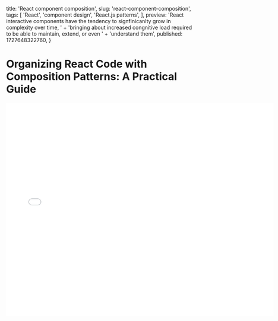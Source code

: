   title: 'React component composition',
  slug: 'react-component-composition',
  tags: [
    'React',
    'component design',
    'React.js patterns',
  ],
  preview:
    'React interactive components have the tendency to signfinicanlty grow in complexity over time, ' +
    'bringing about increased congnitive load required to be able to maintain, extend, or even ' +
    'understand them',
  published: 1727648322760,
}

# Organizing React Code with Composition Patterns: A Practical Guide

<div>
  <iframe
    width="720"
    height="576"
    className="aspect-video w-full"
    title="YouTube video player"
    frameborder="0"
    allow="accelerometer; autoplay; clipboard-write; encrypted-media; gyroscope; picture-in-picture"
    allowfullscreen
    src={
      'https://www.youtube.com/embed/azzVoxygGYY'
    }
    title="YouTube Video Player"
    allow="accelerometer; autoplay; clipboard-write; encrypted-media; gyroscope; picture-in-picture"
  />
</div>

When working with React, organizing your component logic can quickly become overwhelming, especially as your project grows in complexity. One of the most effective strategies to manage this complexity is through **component composition**. In this post, we’ll dive into how you can use composition patterns to clean up your React code, make it more maintainable, and simplify collaboration with other developers.

## The Challenge: Packed JSX and Complex Logic

Let’s start by addressing a common issue in React projects: tightly packed JSX expressions. Imagine a scenario where your component is responsible for fetching data from a server and rendering a list of people. The component could look something like this:

```javascript
export function PeopleList() {
  const { people } = useLoaderData();
  const { state } = useNavigation();
  return (<Card>
    <CardHeader>
      <CardTitle>People</CardTitle>
    </CardHeader>
    <CardContent>
      {state === "loading" && <Spinner />} // Loading state
      {people.results.length === 0 ? ( // Empty state
        <NoPeopleFound />
      ) : (
        people.results.map((person) => (
          // People list ready state
          <span key={person.name}>{person.name}</span>;
        ) ))}
    </CardContent>
  </Card>);
}
```

At first glance, this component seems harmless. It gets the job done—fetching data and rendering the list. But it doesn't take much imagination to see how this pattern can spiral out of control. With more data states, conditional rendering, and more complex UI, the component can become difficult to read and even harder to maintain. As it grows, debugging will require more cognitive effort, and making changes can introduce bugs.

## The Solution: Early Return Statements

One of the simplest and most effective ways to refactor this is by using **early return statements**. Instead of jamming multiple conditions and JSX expressions inside the `return` statement, you can handle each state separately with a clear early return for each case:

```javascript
export function PeopleList() {
  const { people } = useLoaderData()
  const { state } = useNavigation()

  if (state === 'loading') {
    // Loading state
    return (
      <Card>
        <CardHeader>
          <CardTitle>People</CardTitle>
        </CardHeader>
        <CardContent>
          <Spinner />
        </CardContent>
      </Card>
    )
  }

  if (people.results.length === 0) {
    // Empty state
    return (
      <Card>
        <CardHeader>
          <CardTitle>People</CardTitle>
        </CardHeader>
        <CardContent>
          <NoPeopleFound />
        </CardContent>
      </Card>
    )
  }

  // People list ready state
  return (
    <Card>
      <CardHeader>
        <CardTitle>People</CardTitle>
      </CardHeader>
      <CardContent>
        {people.results.map((person) => {
          return (
            <span key={person.name}>
              {person.name}
            </span>
          )
        })}
      </CardContent>
    </Card>
  )
}
```

This structure breaks the logic into manageable chunks, making the component much more readable. Each state—loading, error, or successful data fetch—is easy to follow because the logic for each state is isolated. With early returns, you’re essentially trimming down the code and reducing the cognitive load for yourself and others who may work on the project.

## Extracting Reusable Components

While early return statements clean up some of the complexity, there’s another step you can take to make your code even more organized: **component extraction**. Instead of having a long block of JSX that renders the list, you can extract it into a separate, reusable component.

Here’s an example:

```javascript
function PeopleListWrapper({ children }) {
  return (
    <Card>
      <CardHeader>
        <CardTitle>People</CardTitle>
      </CardHeader>
      <CardContent>{children}</CardContent>
    </Card>
  )
}

export function PeopleList() {
  const { people } = useLoaderData()
  const { state } = useNavigation()

  if (state === 'loading') {
    // Loading state
    return (
      <PeopleListWrapper>
        <Spinner />
      </PeopleListWrapper>
    )
  }

  if (people.results.length === 0) {
    // Empty state
    return (
      <PeopleListWrapper>
        <NoPeopleFound />
      </PeopleListWrapper>
    )
  }

  return (
    <PeopleListWrapper>
      {people.results.map((person) => {
        // People list ready state
        return (
          <span key={person.name}>
            {person.name}
          </span>
        )
      })}
    </PeopleListWrapper>
  )
}
```

By moving the list rendering logic into its own component, you’re not only reducing repetition but also promoting reusability. This allows for better modularity and cleaner separation of concerns. Now, instead of one bloated component, you have a more streamlined one that delegates rendering logic to smaller, single-responsibility components.

## Why Component Composition Matters

This method of composing components offers several significant benefits:

- **Reduced Cognitive Load**: By breaking down your logic into smaller, focused components, you make your code easier to understand. This can be particularly helpful when returning to a project after some time or when working in a team environment.

- **Improved Reusability**: Extracted components can be reused in other parts of your application, promoting DRY (Don’t Repeat Yourself) principles and reducing code duplication.

- **Enhanced Maintainability**: A well-structured component hierarchy makes it easier to make updates and changes without affecting unrelated parts of the code.

- **Better Collaboration**: By keeping components small and focused, your team members will find it easier to jump in and contribute without needing to spend hours trying to understand the logic.

## Wrapping Up

Component composition in React is more than just a pattern—it’s a mindset. By embracing it, you can write cleaner, more maintainable code that’s easier for both you and your team to work with. Refactoring large, complex components into smaller, modular pieces not only simplifies development but also allows you to scale your application with confidence.
